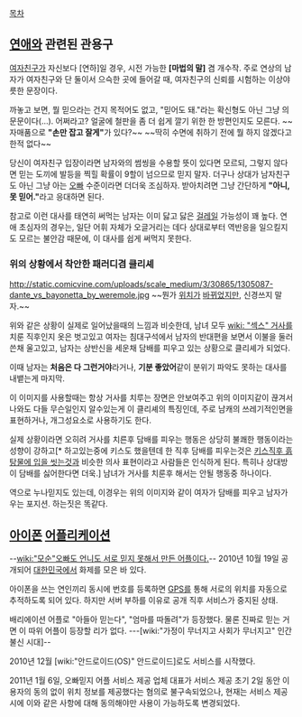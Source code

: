 [[목차]]
== [[연애]]와 관련된 관용구 ==
[[여자친구]]가 자신보다 [연하]일 경우, 시전 가능한 '''[마법의 말]''' 겸 개수작. 주로 연상의 남자가 여자친구와 단 둘이서 으슥한 곳에 들어갈 때, 여자친구의 신뢰를 시험하는 이상야릇한 문장이다. 

까놓고 보면, 뭘 믿으라는 건지 목적어도 없고, "믿어도 돼."라는 확신형도 아닌 그냥 의문문이다(…). 어쩌라고? 얼굴에 철판을 좀 더 쉽게 깔기 위한 한 방편인지도 모른다. ~~자매품으로 '''"손만 잡고 잘게"'''가 있다?~~ ~~딱히 수면에 취하기 전에 뭘 하지 않겠다고 한적 없다~~

당신이 여자친구 입장이라면 남자와의 썸씽을 수용할 뜻이 있다면 모르되, 그렇지 않다면 믿는 도끼에 발등을 찍힐 확률이 9할이 넘으므로 믿지 말자. 더구나 상대가 남자친구도 아닌 그냥 아는 [[오빠]] 수준이라면 더더욱 조심하자. 받아치려면 그냥 간단하게 '''"아니, 못 믿어."'''라고 응대하면 된다.

참고로 이런 대사를 태연히 써먹는 남자는 이미 닳고 닳은 [[걸레]]일 가능성이 꽤 높다. 연애 초심자의 경우는, 일단 어휘 자체가 오글거리는 데다 상대로부터 역반응을 일으킬지도 모르는 불안감 때문에, 이 대사를 쉽게 써먹지 못한다.

=== 위의 상황에서 착안한 패러디겸 클리셰 ===
http://static.comicvine.com/uploads/scale_medium/3/30865/1305087-dante_vs_bayonetta_by_weremole.jpg
~~뭔가 [[단테(데빌 메이 크라이)|위치]]가 [[베요네타(주인공)|바뀌었지만]], 신경쓰지 말자.~~

위와 같은 상황이 실제로 일어났을때의 느낌과 비슷한데, 남녀 모두 [[wiki: "섹스" 거사]]를 치룬 직후인지 옷은 벗고있고 여자는 침대구석에서 남자의 반대편을 보면서 이불을 둘러쓴채 울고있고, 남자는 상반신을 세운채 담배를 피우고 있는 상황으로 클리셰가 되었다.

이때 남자는 '''처음은 다 그런거야'''라거나, '''기분 좋았어'''같이 분위기 파악도 못하는 대사를 내뱉는게 마지막.

이 이미지를 사용할때는 항상 거사를 치루는 장면은 안보여주고 위의 이미지같이 끊겨서 나와도 다들 무슨일인지 알수있는게 이 클리셰의 특징인데, 주로 남캐의 쓰레기적인면을 표현하거나, 개그성요소로 사용하기도 한다.

실제 상황이라면 오히려 거사를 치른후 담배를 피우는 행동은 상당히 불쾌한 행동이라는 성향이 강하고[* 하고있는중에 키스도 했을텐데 한 직후 담배를 피우는것은 [[에리나 팬들턴|키스직후 흙탕물에 입을 씻는것]]과 비슷한 의사 표현이라고 사람들은 인식하게 된다. 특히나 상대방이 담배를 싫어한다면 더욱.] 남녀가 거사를 치룬후 해서는 안될 행동중 하나이다.

역으로 누나믿지도 있는데, 이경우는 위의 이미지와 같이 여자가 담배를 피우고 남자가 우는 포지션. 하는짓은 똑같다.

== [[아이폰]] [[어플리케이션]] ==
--[[wiki:"모순"오빠도 언니도 서로 믿지 못해서 만든 어플이다.]]--
2010년 10월 19일 공개되어 [[대한민국]]에서 화제를 모은 바 있다.

아이폰을 쓰는 연인끼리 동시에 번호를 등록하면 [[GPS]]를 통해 서로의 위치를 자동으로 추적하도록 되어 있다. 하지만 서버 부하를 이유로 공개 직후 서비스가 중지된 상태.

배리에이션 어플로 "아들아 믿는다", "엄마를 따돌려"가 등장했다. 물론 진짜로 믿는 거면 이 따위 어플이 등장할 리가 없다. ---[wiki:"가정이 무너지고 사회가 무너지고" 인간 불신 시대]--

2010년 12월 [wiki:"안드로이드(OS)" 안드로이드]로도 서비스를 시작했다.

2011년 1월 6일, 오빠믿지 어플 서비스 제공 업체 대표가 서비스 제공 초기 2일 동안 이용자의 동의 없이 위치 정보를 제공했다는 혐의로 불구속되었으나, 현재는 서비스 제공 시에 이와 같은 사항에 대해 동의해야만 사용이 가능하도록 변경되었다.
